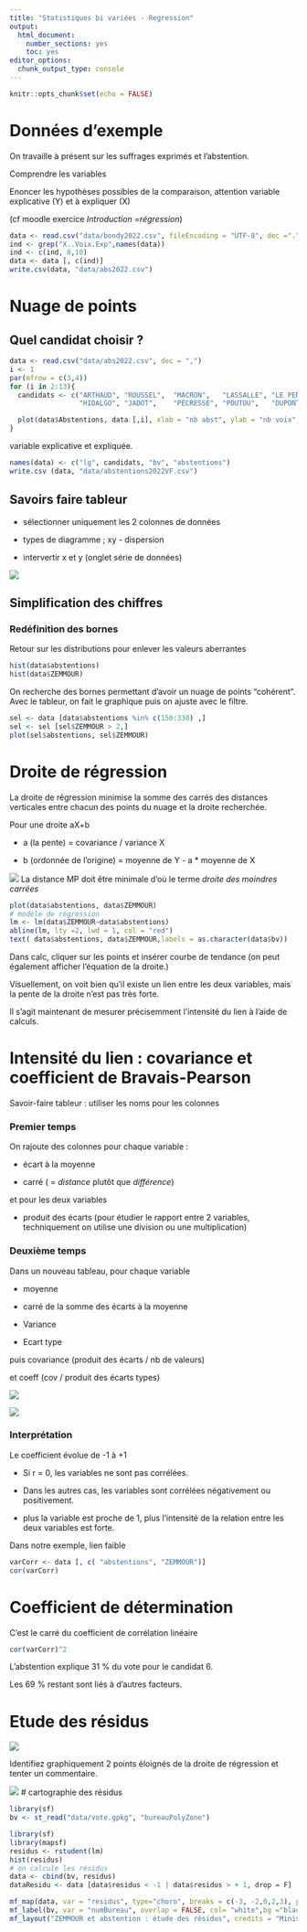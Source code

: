 ```yaml
---
title: "Statistiques bi variées - Regression"
output:
  html_document:
    number_sections: yes
    toc: yes
editor_options:
  chunk_output_type: console
---
```


```r
knitr::opts_chunk$set(echo = FALSE)
```

# Données d'exemple

On travaille à présent sur les suffrages exprimés et l'abstention.

Comprendre les variables

Enoncer les hypothèses possibles de la comparaison, attention variable explicative (Y) et à expliquer (X)

(cf moodle exercice *Introduction =régression*)


```r
data <- read.csv("data/bondy2022.csv", fileEncoding = "UTF-8", dec =".")
ind <- grep("X..Voix.Exp",names(data))
ind <- c(ind, 8,10)
data <- data [, c(ind)] 
write.csv(data, "data/abs2022.csv")
```

# Nuage de points

## Quel candidat choisir ?

```r
data <- read.csv("data/abs2022.csv", dec = ",")
i <- 1
par(mfrow = c(3,4))
for (i in 2:13){
  candidats <- c("ARTHAUD",	"ROUSSEL",	"MACRON",	"LASSALLE",	"LE PEN",	"ZEMMOUR",	"MÉLENCHON",
                 "HIDALGO",	"JADOT",	"PÉCRESSE",	"POUTOU",	"DUPONT-AIGNAN")

  plot(data$Abstentions, data [,i], xlab = "nb abst", ylab = "nb voix", main = candidats [i-1] )
}
```


variable explicative et expliquée.

```r
names(data) <- c("lg", candidats, "bv", "abstentions")
write.csv (data, "data/abstentions2022VF.csv")
```


## Savoirs faire tableur

- sélectionner uniquement les 2 colonnes de données

- types de diagramme ; xy - dispersion

- intervertir x et y (onglet série de données) 

![](img/inversionxy.jpg)


## Simplification des chiffres

### Redéfinition des bornes

Retour sur les distributions pour enlever les valeurs aberrantes

```r
hist(data$abstentions)
hist(data$ZEMMOUR)
```

On recherche des bornes permettant d'avoir un nuage de points "cohérent".
Avec le tableur, on fait le graphique puis on ajuste avec le filtre.

```r
sel <- data [data$abstentions %in% c(150:330) ,]
sel <- sel [sel$ZEMMOUR > 2,]
plot(sel$abstentions, sel$ZEMMOUR)
```



# Droite de régression

La droite de régression minimise la somme des carrés des distances verticales entre chacun des points du nuage et la droite recherchée.

Pour une droite aX+b

- a (la pente) = covariance / variance X

- b (ordonnée de l'origine) = moyenne de Y - a * moyenne de X

![](img/regression.jpg)
La distance MP doit être minimale d'où le terme *droite des moindres carrées*


```r
plot(data$abstentions, data$ZEMMOUR)
# modèle de régression
lm <- lm(data$ZEMMOUR~data$abstentions)
abline(lm, lty =2, lwd = 1, col = "red")
text( data$abstentions, data$ZEMMOUR,labels = as.character(data$bv))
```


Dans calc, cliquer sur les points et insérer courbe de tendance
(on peut également afficher l'équation de la droite.)

Visuellement, on voit bien qu'il existe un lien entre les deux variables, mais la pente de la droite n'est pas très forte. 

Il s'agit maintenant de mesurer précisemment l'intensité du lien à l'aide de calculs.

# Intensité du lien : covariance et coefficient de Bravais-Pearson

Savoir-faire tableur : utiliser les noms pour les colonnes


### Premier temps

On rajoute des colonnes pour chaque variable :

- écart à la moyenne

- carré ( = *distance* plutôt que *différence*)

et pour les deux variables

- produit des écarts (pour étudier le rapport entre 2 variables, techniquement on utilise une division ou une multiplication)

### Deuxième temps

Dans un nouveau tableau, pour chaque variable

- moyenne

- carré de la somme des écarts à la moyenne 

- Variance

- Ecart type

puis covariance (produit des écarts / nb de valeurs)

et coeff (cov / produit des écarts types)


![](img/formules.png)

![](img/resultat.png)

### Interprétation

Le coefficient évolue de -1 à +1

- Si r = 0, les variables ne sont pas corrélées.

- Dans les autres cas, les variables sont corrélées négativement ou positivement.


- plus la variable est proche de 1, plus l'intensité de la relation entre les deux variables est forte.

Dans notre exemple, lien faible

```r
varCorr <- data [, c( "abstentions", "ZEMMOUR")]
cor(varCorr)
```



# Coefficient de détermination

C'est le carré du coefficient de corrélation linéaire

```r
cor(varCorr)^2
```


L'abstention explique 31 % du vote pour le candidat 6.

Les 69 % restant sont liés à d'autres facteurs.

# Etude des résidus

![](img/moindreCarre.jpg)


Identifiez graphiquement 2 points éloignés de la droite de régression et tenter un 
commentaire.


![](img/residu.jpg)
# cartographie des résidus


```r
library(sf)
bv <- st_read("data/vote.gpkg", "bureauPolyZone")
```




```r
library(sf)
library(mapsf)
residus <- rstudent(lm)
hist(residus)
# on calcule les résidus
data <- cbind(bv, residus)
dataResidu <- data [data$residus < -1 | data$residus > + 1, drop = F]
```

```r
mf_map(data, var = "residus", type="choro", breaks = c(-3, -2,0,2,3), pal = terrain.colors(4))
mf_label(bv, var = "numBureau", overlap = FALSE, col= "white",bg ="black", halo = T, cex = 0.8)
mf_layout("ZEMMOUR et abstention : étude des résidus", credits = "Ministère de l'intérieur; 2022")
```


